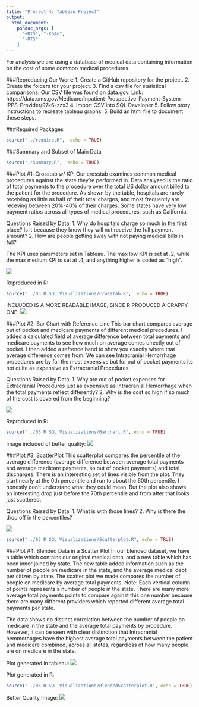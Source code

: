 ```yaml
---
title: "Project 4: Tableau Project"
output:
  html_document:
    pandoc_args: [
      "+RTS", "-K64m",
      "-RTS"
    ]
---
```

For analysis we are using a database of medical data containing information on the cost of some common medical procedures. 

###Reproducing Our Work:
1. Create a GitHub repository for the project.
2. Create the folders for your project.
3. Find a csv file for statistical comparisons. Our CSV file was found on data.gov. Link: https://data.cms.gov/Medicare/Inpatient-Prospective-Payment-System-IPPS-Provider/97k6-zzx3
4. Import CSV into SQL Developer
5. Follow story instructions to recreate tableau graphs.
5. Build an html file to document these steps.

###Required Packages
```r
source("../require.R",  echo = TRUE)
```

###Summary and Subset of Main Data
```r
source("./summary.R",  echo = TRUE)
```

###Plot #1: Crosstab w/ KPI
Our crosstab examines common medical procedures against the state they're performed in. Data analyzed is the ratio of total payments to the procedure over the total US dollar amount billed to the patient for the procedure. As shown by the table, hospitals are rarely receiving as little as half of their total charges, and most frequently are receving between 20%-40% of their charges. Some states have very low payment ratios across all types of medical procedures, such as California.

Questions Raised by Data:
1. Why do hospitals charge so much in the first place? Is it because they know they will not receive the full payment amount?
2. How are people getting away with not paying medical bills in full?

The KPI uses parameters set in Tableau. The max low KPI is set at .2, while the max medium KPI is set at .4, and anything higher is coded as "high". 

![](./CrossTab.jpg)

Reproduced in R:
```r
source("../03 R SQL Visualizations/Crosstab.R",  echo = TRUE)
```



INCLUDED IS A MORE READABLE IMAGE, SINCE R PRODUCED A CRAPPY ONE:
![](./CrosstabRVis.jpeg)

###Plot #2: Bar Chart with Reference Line
This bar chart compares average out of pocket and medicare payments of different medical precedures.  I added a calculated field of average difference between total payments and medicare payments to see how much on average comes directly out of pocket.  I then added a refrence band to show you exactly where that average difference comes from.  We can see Intracranial Hemorrhage procedures are by far the most expensive but for out of pocket payments its not quite as expensive as Extracranial Procedures. 

Questions Raised by Data:
1. Why are out of pocket expenses for Extracranial Procedures just as expensive as Intracranial Hemorrhage when the total payments reflect differently?
2. Why is the cost so high if so much of the cost is covered from the beginning?


![](./Bar Chart.jpg)

Reproduced in R:
```r
source("../03 R SQL Visualizations/Barchart.R", echo = TRUE)
```

Image included of better quality:
![](./bchartr.jpeg)

###Plot #3: ScatterPlot
This scatterplot compares the percentile of the average difference (average difference between average total payments and average medicare payments, so out of pocket payments) and total discharges.  There is an interesting set of lines visible from the plot.  They start nearly at the 0th percentile and run to about the 60th percentile.  I honestly don't understand what they could mean.  But the plot also shows an interesting drop just before the 70th percentile and from after that looks just scattered.

Questions Raised by Data:
1. What is with those lines?
2. Why is there the drop off in the percentiles?


![](./Scatter Plot.jpg)

```r
source("../03 R SQL Visualizations/Scatterplot.R", echo = TRUE)
```


###Plot #4: Blended Data in a Scatter Plot
In our blended dataset, we have a table which contains our original medical data, and a new table which has been inner joined by state. The new table added information such as the number of people on medicare in the state, and the average medical debt per citizen by state. The scatter plot we made compares the number of people on medicare by average total payments. Note: Each vertical column of points represents a number of people in the state. There are many more average total payments points to compare against this one number because there are many different providers which reported different average total payments per state. 

The data shows no distinct correlation between the number of people on medicare in the state and the average total payments by procedure. However, it can be seen with clear distinction that Intracranial hemmorhages have the highest average total payments between the patient and medicare combined, across all states, regardless of how many people are on medicare in the state.

Plot generated in tableau:
![](./Scatter Plot.jpg)


Plot generated in R:
```r
source("../03 R SQL Visualizations/BlendedScatterplot.R", echo = TRUE)
```

Better Quality Image:
![](./blendedscatter.jpeg)
